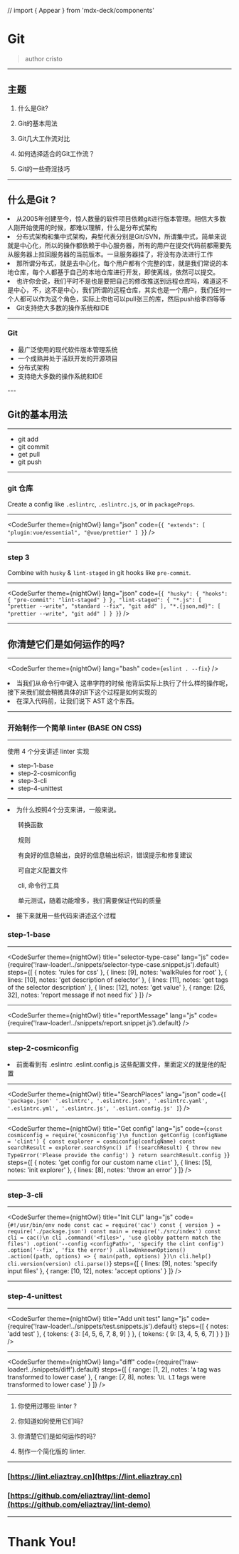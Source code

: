 // import { Appear } from 'mdx-deck/components'

<Head>
  <title>Git</title>
</Head>


# Git

> author cristo

---

## 主题

1. 什么是Git?

2. Git的基本用法

3. Git几大工作流对比

4. 如何选择适合的Git工作流？

5. Git的一些奇淫技巧

---


## 什么是Git ?

<Notes>
  <li> 从2005年创建至今，惊人数量的软件项目依赖git进行版本管理。相信大多数人刚开始使用的时候，都难以理解，什么是分布式架构</li>
  <li> 分布式架构和集中式架构，典型代表分别是Git/SVN，所谓集中式，简单来说就是中心化，所以的操作都依赖于中心服务器，所有的用户在提交代码前都需要先从服务器上拉回服务器的当前版本。一旦服务器挂了，将没有办法进行工作</li>
  <li> 那所谓分布式，就是去中心化，每个用户都有个完整的库，就是我们常说的本地仓库，每个人都基于自己的本地仓库进行开发，即使离线，依然可以提交。</li>
  <li> 也许你会说，我们平时不是也是要把自己的修改推送到远程仓库吗，难道这不是中心，不，这不是中心，我们所谓的远程仓库，其实也是一个用户，我们任何一个人都可以作为这个角色，实际上你也可以pull张三的库，然后push给李四等等</li>
  <li> Git支持绝大多数的操作系统和IDE</li>
</Notes>

---

### Git

<ul>
  <Appear>
  <li>最广泛使用的现代软件版本管理系统</li>
  <li>一个成熟并处于活跃开发的开源项目</li>
  <li>分布式架构</li>
  <li>支持绝大多数的操作系统和IDE</li>
  </Appear>
</ul>
---

## Git的基本用法

---


- git add
- git commit
- get pull
- git push

---

### git 仓库

Create a config like `.eslintrc`, `.eslintrc.js`, or in `packageProps`.

---

<CodeSurfer
  theme={nightOwl}
  lang="json"
  code={`
    {
      "extends": [
        "plugin:vue/essential",
        "@vue/prettier"
      ]
    }
  `}
/>

---

### step 3

Combine with `husky` & `lint-staged` in git hooks like `pre-commit`.

---

<CodeSurfer
  theme={nightOwl}
  lang="json"
  code={`
  {
    "husky": {
      "hooks": {
        "pre-commit": "lint-staged"
      }
    },
    "lint-staged": {
      "*.js": [
        "prettier --write",
        "standard --fix",
        "git add"
      ],
      "*.{json,md}": [
        "prettier --write",
        "git add"
      ]
    }
  }
  `}
/>

---

## 你清楚它们是如何运作的吗?

---

<CodeSurfer
  theme={nightOwl}
  lang="bash"
  code={`
    eslint . --fix
  `}
/>

<Notes>
  <li>当我们从命令行中键入 这串字符的时候 他背后实际上执行了什么样的操作呢，接下来我们就会稍微具体的讲下这个过程是如何实现的</li>
  <li>在深入代码前，让我们说下 AST 这个东西。 </li>
</Notes>

---

### 开始制作一个简单 linter (BASE ON CSS)

---


使用 4 个分支讲述 linter 实现

- step-1-base
- step-2-cosmiconfig
- step-3-cli
- step-4-unittest

---

<Notes>
  <li>为什么按照4个分支来讲，一般来说。</li>
  <ol>转换函数</ol>
  <ol>规则</ol>
  <ol>有良好的信息输出，良好的信息输出标识，错误提示和修复建议 </ol>
  <ol>可自定义配置文件 </ol>
  <ol>cli, 命令行工具 </ol>
  <ol>单元测试，随着功能增多，我们需要保证代码的质量</ol>
  <li>接下来就用一些代码来讲述这个过程</li>
</Notes>

### step-1-base

---

<CodeSurfer
  theme={nightOwl}
  title="selector-type-case"
  lang="js"
  code={require('!raw-loader!../snippets/selector-type-case.snippet.js').default}
  steps={[
    { notes: 'rules for css' },
    { lines: [9], notes: 'walkRules for root' },
    { lines: [10], notes: 'get description of selector' },
    { lines: [11], notes: 'get tags of the selector description' },
    { lines: [12], notes: 'get value' },
    { range: [26, 32], notes: 'report message if not need fix' }
  ]}
/>

---

<CodeSurfer
  theme={nightOwl}
  title="reportMessage"
  lang="js"
  code={require('!raw-loader!../snippets/report.snippet.js').default}
/>

---

### step-2-cosmiconfig


<Notes>
  <li>前面看到有 .eslintrc .eslint.config.js 这些配置文件，里面定义的就是他的配置</li>
</Notes>


---

<CodeSurfer
  theme={nightOwl}
  title="SearchPlaces"
  lang="json"
  code={`
    [
      'package.json'
      '.eslintrc',
      '.eslintrc.json',
      '.eslintrc.yaml',
      '.eslintrc.yml',
      '.eslintrc.js',
      '.eslint.config.js'
    ]
  `}
/>

---

<CodeSurfer
  theme={nightOwl}
  title="Get config"
  lang="js"
  code={`
    const cosmiconfig = require('cosmiconfig')\n
    function getConfig (configName = 'clint') {
      const explorer = cosmiconfig(configName)
      const searchResult = explorer.searchSync()
      if (!searchResult) {
        throw new TypeError('Please provide the config')
      }
      return searchResult.config
    }
  `}
  steps={[
    { notes: 'get config for our custom name `clint`' },
    { lines: [5], notes: 'init explorer' },
    { lines: [8], notes: 'throw an error' }
  ]}
/>

---

### step-3-cli

---

<CodeSurfer
  theme={nightOwl}
  title="Init CLI"
  lang="js"
  code={`
    #!/usr/bin/env node
    const cac = require('cac')
    const { version } = require('./package.json')
    const main = require('./src/index')
    const cli = cac()\n
    cli
      .command('<files>', 'use globby pattern match the files')
      .option('--config <configPath>', 'specify the clint config')
      .option('--fix', 'fix the error')
      .allowUnknownOptions()
      .action((path, options) => {
        main(path, options)
      })\n
    cli.help()
    cli.version(version)
    cli.parse()
  `}
  steps={[
    { lines: [9], notes: 'specify input files' },
    { range: [10, 12], notes: 'accept options' }
  ]}
/>

---

### step-4-unittest

---

<CodeSurfer
  theme={nightOwl}
  title="Add unit test"
  lang="js"
  code={require('!raw-loader!../snippets/test.snippets.js').default}
  steps={[
    { notes: 'add test' },
    { tokens: { 3: [4, 5, 6, 7, 8, 9] } },
    { tokens: { 9: [3, 4, 5, 6, 7] } }
  ]}
/>

---

<CodeSurfer
  theme={nightOwl}
  lang="diff"
  code={require('!raw-loader!../snippets/diff').default}
  steps={[
    { range: [1, 2], notes: '`A` tag was transformed to lower case' },
    { range: [7, 8], notes: '`UL LI` tags were transformed to lower case' }
  ]}
/>

---


1. 你使用过哪些 linter ?

2. 你知道如何使用它们吗?

3. 你清楚它们是如何运作的吗?

4. 制作一个简化版的 linter.

---

### [https://lint.eliaztray.cn](https://lint.eliaztray.cn)

### [https://github.com/eliaztray/lint-demo](https://github.com/eliaztray/lint-demo)

---

# Thank You!

